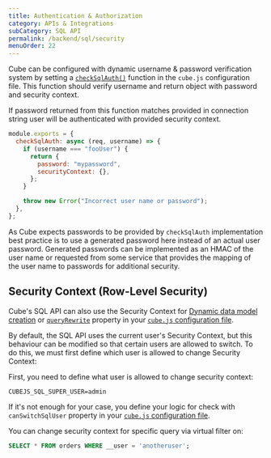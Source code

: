 ```yaml
---
title: Authentication & Authorization
category: APIs & Integrations
subCategory: SQL API
permalink: /backend/sql/security
menuOrder: 22
---
```


Cube can be configured with dynamic username & password verification system by
setting a [`checkSqlAuth()`][ref-config-check-sql-auth] function in the
`cube.js` configuration file. This function should verify username and return
object with password and security context.

If password returned from this function matches provided in connection string
user will be authenticated with provided security context.

```javascript
module.exports = {
  checkSqlAuth: async (req, username) => {
    if (username === "fooUser") {
      return {
        password: "mypassword",
        securityContext: {},
      };
    }

    throw new Error("Incorrect user name or password");
  },
};
```

As Cube expects passwords to be provided by `checkSqlAuth` implementation best
practice is to use a generated password here instead of an actual user password.
Generated passwords can be implemented as an HMAC of the user name or requested
from some service that provides the mapping of the user name to passwords for
additional security.

## Security Context (Row-Level Security)

Cube's SQL API can also use the Security Context for [Dynamic data model
creation][ref-dynamic-schemas] or [`queryRewrite`][ref-config-queryrewrite]
property in your [`cube.js` configuration file][ref-config-js].

By default, the SQL API uses the current user's Security Context, but this
behaviour can be modified so that certain users are allowed to switch. To do
this, we must first define which user is allowed to change Security Context:

First, you need to define what user is allowed to change security context:

```dotenv
CUBEJS_SQL_SUPER_USER=admin
```

If it's not enough for your case, you define your logic for check with
`canSwitchSqlUser` property in your [`cube.js` configuration
file][ref-config-js].

You can change security context for specific query via virtual filter on:

```sql
SELECT * FROM orders WHERE __user = 'anotheruser';
```

[ref-config-check-sql-auth]: /config#check-sql-auth
[ref-config-queryrewrite]: /config#query-rewrite
[ref-dynamic-schemas]: /schema/dynamic-schema-creation
[ref-config-js]: /config
